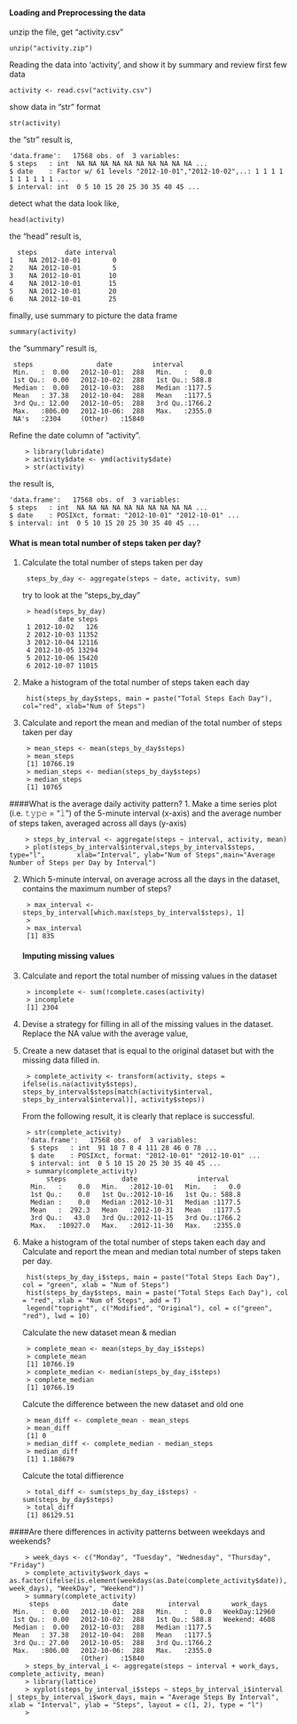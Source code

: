 #### Loading and Preprocessing the data
unzip the file, get "activity.csv"

	unzip("activity.zip")
Reading the data into 'activity', and show it by summary and review first few data

	activity <- read.csv("activity.csv")
show data in "str" format

	str(activity)
the "str" result is,

	'data.frame':	17568 obs. of  3 variables:
 	$ steps   : int  NA NA NA NA NA NA NA NA NA NA ...
	$ date    : Factor w/ 61 levels "2012-10-01","2012-10-02",..: 1 1 1 1 1 1 1 1 1 1 ...
 	$ interval: int  0 5 10 15 20 25 30 35 40 45 ...
detect what the data look like,

	head(activity)
the "head" result is,

	  steps       date interval
	1    NA 2012-10-01        0
	2    NA 2012-10-01        5
	3    NA 2012-10-01       10
	4    NA 2012-10-01       15
	5    NA 2012-10-01       20
	6    NA 2012-10-01       25
finally, use summary to picture the data frame

	summary(activity)
the "summary" result is,

     steps                date          interval
	 Min.   :  0.00   2012-10-01:  288   Min.   :   0.0
 	 1st Qu.:  0.00   2012-10-02:  288   1st Qu.: 588.8
 	 Median :  0.00   2012-10-03:  288   Median :1177.5
	 Mean   : 37.38   2012-10-04:  288   Mean   :1177.5
	 3rd Qu.: 12.00   2012-10-05:  288   3rd Qu.:1766.2
	 Max.   :806.00   2012-10-06:  288   Max.   :2355.0
	 NA's   :2304     (Other)   :15840
Refine the date column of "activity".

		> library(lubridate)
		> activity$date <- ymd(activity$date)
		> str(activity)

the result is,

	'data.frame':	17568 obs. of  3 variables:
 	$ steps   : int  NA NA NA NA NA NA NA NA NA NA ...
 	$ date    : POSIXct, format: "2012-10-01" "2012-10-01" ...
 	$ interval: int  0 5 10 15 20 25 30 35 40 45 ...

#### What is mean total number of steps taken per day?
1. Calculate the total number of steps taken per day

		steps_by_day <- aggregate(steps ~ date, activity, sum)
try to look at the "steps_by_day"

		> head(steps_by_day)
	    	    date steps
		1 2012-10-02   126
		2 2012-10-03 11352
		3 2012-10-04 12116
		4 2012-10-05 13294
		5 2012-10-06 15420
		6 2012-10-07 11015
2. Make a histogram of the total number of steps taken each day

		hist(steps_by_day$steps, main = paste("Total Steps Each Day"), col="red", xlab="Num of Steps")

3. Calculate and report the mean and median of the total number of steps taken per day

		> mean_steps <- mean(steps_by_day$steps)
		> mean_steps
		[1] 10766.19
		> median_steps <- median(steps_by_day$steps)
		> median_steps
		[1] 10765

####What is the average daily activity pattern?
1. Make a time series plot (i.e. 𝚝𝚢𝚙𝚎 = "𝚕") of the 5-minute interval (x-axis) and the average number of steps taken, averaged across all days (y-axis)

		> steps_by_interval <- aggregate(steps ~ interval, activity, mean)
		> plot(steps_by_interval$interval,steps_by_interval$steps, type="l", 		xlab="Interval", ylab="Num of Steps",main="Average Number of Steps per Day by Interval")
2. Which 5-minute interval, on average across all the days in the dataset, contains the maximum number of steps?

		> max_interval <- steps_by_interval[which.max(steps_by_interval$steps), 1]
		>
		> max_interval
		[1] 835
#### Imputing missing values
1. Calculate and report the total number of missing values in the dataset

		> incomplete <- sum(!complete.cases(activity)
		> incomplete
		[1] 2304

2. Devise a strategy for filling in all of the missing values in the dataset.
Replace the NA value with the average value,
3. Create a new dataset that is equal to the original dataset but with the missing data filled in.

		> complete_activity <- transform(activity, steps = ifelse(is.na(activity$steps), 		steps_by_interval$steps[match(activity$interval, steps_by_interval$interval)], activity$steps))
From the following result, it is clearly that replace is successful.

		> str(complete_activity)
		'data.frame':	17568 obs. of  3 variables:
		 $ steps   : int  91 18 7 8 4 111 28 46 0 78 ...
		 $ date    : POSIXct, format: "2012-10-01" "2012-10-01" ...
		 $ interval: int  0 5 10 15 20 25 30 35 40 45 ...
		> summary(complete_activity)
		     steps              date               interval
		 Min.   :    0.0   Min.   :2012-10-01   Min.   :   0.0
		 1st Qu.:    0.0   1st Qu.:2012-10-16   1st Qu.: 588.8
		 Median :    0.0   Median :2012-10-31   Median :1177.5
		 Mean   :  292.3   Mean   :2012-10-31   Mean   :1177.5
		 3rd Qu.:   43.0   3rd Qu.:2012-11-15   3rd Qu.:1766.2
		 Max.   :10927.0   Max.   :2012-11-30   Max.   :2355.0

4. Make a histogram of the total number of steps taken each day and Calculate and report the mean and median total number of steps taken per day.

		hist(steps_by_day_i$steps, main = paste("Total Steps Each Day"), col = "green", xlab = "Num of Steps")
		hist(steps_by_day$steps, main = paste("Total Steps Each Day"), col = "red", xlab = "Num of Steps", add = T)
		legend("topright", c("Modified", "Original"), col = c("green", "red"), lwd = 10)
Calculate the new dataset mean & median

		> complete_mean <- mean(steps_by_day_i$steps)
		> complete_mean
		[1] 10766.19
		> complete_median <- median(steps_by_day_i$steps)
		> complete_median
		[1] 10766.19
Calcute the difference between the new dataset and old one

		> mean_diff <- complete_mean - mean_steps
		> mean_diff
		[1] 0
		> median_diff <- complete_median - median_steps
		> median_diff
		[1] 1.188679
Calcute the total diffierence

		> total_diff <- sum(steps_by_day_i$steps) - sum(steps_by_day$steps)
		> total_diff
		[1] 86129.51

####Are there differences in activity patterns between weekdays and weekends?


		> week_days <- c("Monday", "Tuesday", "Wednesday", "Thursday", "Friday")
		> complete_activity$work_days = as.factor(ifelse(is.element(weekdays(as.Date(complete_activity$date)), week_days), "WeekDay", "Weekend"))
		> summary(complete_activity)
	     steps                date          interval        work_days
	 Min.   :  0.00   2012-10-01:  288   Min.   :   0.0   WeekDay:12960
	 1st Qu.:  0.00   2012-10-02:  288   1st Qu.: 588.8   Weekend: 4608
	 Median :  0.00   2012-10-03:  288   Median :1177.5
	 Mean   : 37.38   2012-10-04:  288   Mean   :1177.5
	 3rd Qu.: 27.00   2012-10-05:  288   3rd Qu.:1766.2
	 Max.   :806.00   2012-10-06:  288   Max.   :2355.0
	                  (Other)   :15840
		> steps_by_interval_i <- aggregate(steps ~ interval + work_days, complete_activity, mean)
		> library(lattice)
		> xyplot(steps_by_interval_i$steps ~ steps_by_interval_i$interval | steps_by_interval_i$work_days, main = "Average Steps By Interval", xlab = "Interval", ylab = "Steps", layout = c(1, 2), type = "l")
		>
